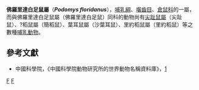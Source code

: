 {{Speciesbox
| taxon = Podomys floridanus
| name = 佛羅里達白足鼠
| status = VU | status_system = IUCN2.3
| parent_authority = Osgood, 1909
| authority = ([[Frank_Chapman|Chapman]], 1889)
| synonyms = 
}}

'''佛羅里達白足鼠屬'''（'''''Podomys floridanus'''''），[[哺乳綱|哺乳綱]]、[[囓齒目|囓齒目]]、[[倉鼠科|倉鼠科]]的一屬，而與佛羅里達白足鼠屬（佛羅里達白足鼠）同科的動物尚有[[尖趾鼠屬|尖趾鼠屬]]（尖趾鼠）、?稻鼠屬（簡稻鼠）、葉耳鼠屬（沙葉耳鼠）、里約稻鼠屬（里約稻鼠）等之數種[[哺乳動物|哺乳動物]]。

== 參考文獻 ==
* 中國科學院，《中國科學院動物研究所的世界動物名稱資料庫》，[https://web.archive.org/web/20050718232917/http://vzd.brim.ac.cn/division/fauna/index.asp]
{{Taxonbar|from=Q262948}}

[[Category:佛羅里達白足鼠屬|F]]
[[Category:1889年描述的动物|F]]